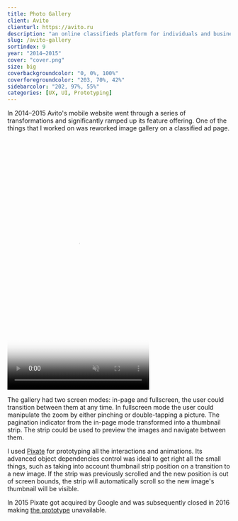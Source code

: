 ```yaml
---
title: Photo Gallery
client: Avito
clienturl: https://avito.ru
description: "an online classifieds platform for individuals and businesses."
slug: /avito-gallery
sortindex: 9
year: "2014–2015"
cover: "cover.png"
size: big
coverbackgroundcolor: "0, 0%, 100%"
coverforegroundcolor: "203, 70%, 42%"
sidebarcolor: "202, 97%, 55%"
categories: [UX, UI, Prototyping]
---
```

In 2014–2015 Avito's mobile website went through a series of transformations and significantly ramped up its feature offering. One of the things that I worked on was reworked image gallery on a classified ad page.

<video preload="auto" autoplay loop muted volume="0" poster="./gallery.jpg" width="320" height="568">
    <source src="./screencap.webm" type='video/webm;codecs="vp8, vorbis"'/>
    <source src="./screencap.mp4" type="video/mp4">
</video>

The gallery had two screen modes: in-page and fullscreen, the user could transition between them at any time. In fullscreen mode the user could manipulate the zoom by either pinching or double-tapping a picture. The pagination indicator from the in-page mode transformed into a thumbnail strip. The strip could be used to preview the images and navigate between them.

I used [Pixate](https://pixate.com) for prototyping all the interactions and animations. Its advanced object dependencies control was ideal to get right all the small things, such as taking into account thumbnail strip position on a transition to a new image. If the strip was previously scrolled and the new position is out of screen bounds, the strip will automatically scroll so the new image's thumbnail will be visible.

In 2015 Pixate got acquired by Google and was subsequently closed in 2016 making [the prototype](http://pixt.io/pc684d694be44) unavailable.